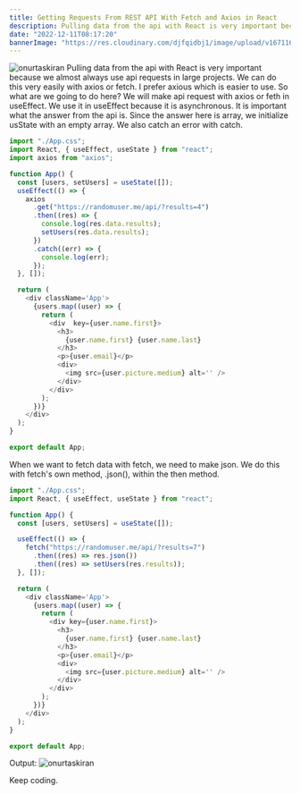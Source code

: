 ```yaml
---
title: Getting Requests From REST API With Fetch and Axios in React
description: Pulling data from the api with React is very important because we almost always use api requests in large projects.  We can do this very easily with axios or fetch.
date: "2022-12-11T08:17:20"
bannerImage: "https://res.cloudinary.com/djfqidbj1/image/upload/v1671167839/wehpucekmo1nngiwew3f.jpg"
---
```

<img className="w-full rounded-xl" src="https://res.cloudinary.com/djfqidbj1/image/upload/v1671167839/wehpucekmo1nngiwew3f.jpg" alt="onurtaskiran" />
Pulling data from the api with React is very important because we almost always use api requests in large projects.  We can do this very easily with axios or fetch. I prefer axious which is easier to use. So what are we going to do here? We will make api request with axios or feth in useEffect. We use it in useEffect because it is asynchronous. It is important what the answer from the api is. Since the answer here is array, we initialize usState with an empty array. We also catch an error with catch.

```javascript
import "./App.css";
import React, { useEffect, useState } from "react";
import axios from "axios";

function App() {
  const [users, setUsers] = useState([]);
  useEffect(() => {
    axios
      .get("https://randomuser.me/api/?results=4")
      .then((res) => {
        console.log(res.data.results);
        setUsers(res.data.results);
      })
      .catch((err) => {
        console.log(err);
      });
  }, []);

  return (
    <div className='App'>
      {users.map((user) => {
        return (
          <div  key={user.name.first}>
            <h3>
              {user.name.first} {user.name.last}
            </h3>
            <p>{user.email}</p>
            <div>
              <img src={user.picture.medium} alt='' />
            </div>
          </div>
        );
      })}
    </div>
  );
}

export default App;
```

When we want to fetch data with fetch, we need to make json. We do this with fetch's own method, .json(), within the then method.

```javascript
import "./App.css";
import React, { useEffect, useState } from "react";

function App() {
  const [users, setUsers] = useState([]);

  useEffect(() => {
    fetch("https://randomuser.me/api/?results=7")
      .then((res) => res.json())
      .then((res) => setUsers(res.results));
  }, []);

  return (
    <div className='App'>
      {users.map((user) => {
        return (
          <div key={user.name.first}>
            <h3>
              {user.name.first} {user.name.last}
            </h3>
            <p>{user.email}</p>
            <div>
              <img src={user.picture.medium} alt='' />
            </div>
          </div>
        );
      })}
    </div>
  );
}

export default App;
```
Output:
<img className="w-full rounded-xl" src="https://res.cloudinary.com/djfqidbj1/image/upload/v1704688947/frghzwmk3jnjo2bub4h3.jpg" alt="onurtaskiran" />

Keep coding.